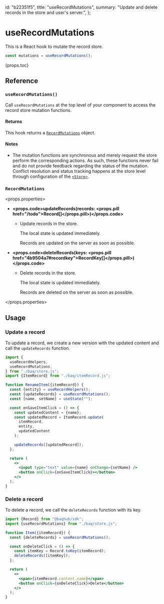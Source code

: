   id: "b22351f5",
  title: "useRecordMutations",
  summary:
    "Update and delete records in the store and user's server.",
};

# useRecordMutations

This is a React hook to mutate the record store.

```jsx
const mutations = useRecordMutations();
```

{props.toc}

## Reference

### `useRecordMutations()`

Call `useRecordMutations` at the top level of your component to access the record store mutation functions.

#### Returns

This hook returns a [`RecordMutations`](#recordmutations) object.

#### Notes

- The mutation functions are synchronous and merely request the store perform the corresponding actions. As such, these functions never fail and do not provide feedback regarding the status of the mutation. Conflict resolution and status tracking happens at the store level through configuration of the [`<Store>`](f1e914a6).

### `RecordMutations`

<props.properties>

- **<props.code>updateRecords(records: <props.pill href="/todo">Record[]</props.pill>)</props.code>**

  - Update records in the store.

    The local state is updated immediately.

    Records are updated on the server as soon as possible.

- **<props.code>deleteRecords(keys: <props.pill href="4b9504a7#recordkey">RecordKey[]</props.pill>)</props.code>**

  - Delete records in the store.

    The local state is updated immediately.

    Records are deleted on the server as soon as possible.

</props.properties>

## Usage

### Update a record

To update a record, we create a new version with the updated content and call the `updateRecords` function.

```jsx
import {
  useRecordHelpers,
  useRecordMutations,
} from "./baq/store.js";
import {ItemRecord} from "./baq/itemRecord.js";

function RenameItem({itemRecord}) {
  const {entity} = useRecordHelpers();
  const {updateRecords} = useRecordMutations();
  const [name, setName] = useState("");

  const onSaveItemClick = () => {
    const updatedContent = {name};
    const updatedRecord = ItemRecord.update(
      itemRecord,
      entity,
      updatedContent
    );

    updateRecords([updatedRecord]);
  };

  return (
    <>
      <input type="text" value={name} onChange={setName} />
      <button onClick={onSaveItemClick}></button>
    </>
  );
}
```

### Delete a record

To delete a record, we call the `deleteRecords` function with its key.

```jsx
import {Record} from "@baqhub/sdk";
import {useRecordMutations} from "./baq/store.js";

function Item({itemRecord}) {
  const {deleteRecords} = useRecordMutations();

  const onDeleteClick = () => {
    const itemKey = Record.toKey(itemRecord);
    deleteRecords([itemKey]);
  };

  return (
    <>
      <span>{itemRecord.content.name}</span>
      <button onClick={onDeleteClick}>Delete</button>
    </>
  );
}
```
